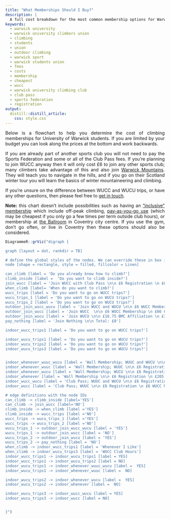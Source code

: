 ```yaml
---
title: "What Memberships Should I Buy?"
description: | 
  A full cost breakdown for the most common membership options for Warwick University students.
keywords:
  - warwick university
  - warwick university climbers union
  - climbing
  - students
  - union
  - outdoor climbing
  - warwick sport
  - warwick students union
  - fees
  - costs
  - membership
  - cheapest
  - wucc
  - warwick university climbing club
  - club pass
  - sports federation
  - registration
output: 
  distill::distill_article:
    css: style.css
---
```


<style>
body {
text-align: justify}
</style>

Below is a flowchart to help you determine the cost of climbing memberships for University of Warwick students. If you are limited by your budget you can look along the prices at the bottom and work backwards.

If you are already part of another sports club you will not need to pay the Sports Federation and some or all of the Club Pass fees. If you're planning to join WUCC anyway then it will only cost £6 to join any other sports club; many climbers take advantage of this and also join [Warwick Mountains](https://www.warwickmountains.com/){target="_blank"}. They will teach you to navigate in the hills, and if you go on their Scotland winter tour you will learn the basics of winter mountaineering and climbing.

If you're unsure on the difference between WUCC and WUCU trips, or have any other questions, then please feel free to [get in touch](contact.html){target="_blank"}.

**Note:** this chart doesn't include possibilities such as having an ["inclusive" membership](https://warwick.ac.uk/services/sport/join/student-memberships/){target="_blank"} which include off-peak climbing, [pay-as-you-go use](https://warwick.ac.uk/services/sport/active/climbing/#prices){target="_blank"} (which may be cheapest if you only go a few times per term outside club hours), or membership at [the Ballroom](https://www.ballroomclimbing.co.uk/){target="_blank"} in Coventry city centre. If you use the gym, don't go often, or live in Coventry then these options should also be considered.

```r
DiagrammeR::grViz("digraph {

graph [layout = dot, rankdir = TB]

# define the global styles of the nodes. We can override these in box if we wish
node [shape = rectangle, style = filled, fillcolor = Linen]

can_climb [label = 'Do you already know how to climb?']
climb_inside [label =  'Do you want to climb inside?']
join_wucc [label = 'Join WUCC with Club Pass \n\n £6 Registration \n £6 Club Membership \n £66 Club Pass \n £32 Sports Federation \n £16.85 BMC Affiliation \n\n Total: £126.85']
when_climb [label= 'When do you want to climb?']
wucc_trips [label = 'Do you want to go on WUCC trips?']
wucu_trips_1 [label = 'Do you want to go on WUCU trips?']
wucu_trips_2 [label = 'Do you want to go on WUCU trips?']
outdoor_join_wucc_wucu [label = 'Join WUCC and WUCU \n\n £6 WUCC Membership \n £66 Club Pass \n £32 Sports Federation \n £16.85 BMC Affiliation \n £3.25 WUCU Membership \n\n Total: £124.10']
outdoor_join_wucc [label = 'Join WUCC  \n\n £6 WUCC Membership \n £66 Club Pass \n £32 Sports Federation \n £16.85 BMC Affiliation \n\n Total: £120.85 ']
outdoor_join_wucu [label = 'Join WUCU \n\n £16.75 BMC Affiliation \n £3.25 WUCU Membership \n\n Total: £20']
pay_nothing [label = 'Join Nothing \n\n Total: £0']

indoor_wucc_trips1 [label = 'Do you want to go on WUCC trips?']

indoor_wucu_trips1 [label = 'Do you want to go on WUCU trips?']
indoor_wucu_trips2 [label = 'Do you want to go on WUCU trips?']
indoor_wucu_trips3 [label = 'Do you want to go on WUCU trips?']


indoor_whenever_wuuc_wucu [label = 'Wall Membership; WUUC and WUCU \n\n £6 Registration \n £205 Climbing Membership \n £6 WUCC Membership \n £66 Club Pass \n £32 Sports Federation \n £16.85 BMC Affiliation \n £3.25 WUCU Membership \n\n Total: £335.10']
indoor_whenever_wuuc [label = 'Wall Membership; WUUC \n\n £6 Registration \n £205 Climbing Membership \n £6 WUCC Membership \n £66 Club Pass \n £32 Sports Federation \n £16.85 BMC Affiliation \n\n Total: £331.85']
indoor_whenever_wucu [label = 'Wall Membership; WUCU \n\n £6 Registration \n £205 Climbing Membership \n £16.75 BMC Affiliation \n £3.25 WUCU Membership \n\n Total: £231']
indoor_whenever [label = 'Wall Membership \n\n £6 Registration \n £205 Climbing Membership \n\n Total: £211']
indoor_wucc_wucu [label = 'Club Pass; WUUC and WUCU \n\n £6 Registration \n £6 WUCC Membership \n £66 Club Pass \n £32 Sports Federation \n £16.85 BMC Affiliation \n £3.25 WUCU Membership \n\n Total: £130.10']
indoor_wucc [label = 'Club Pass; WUUC \n\n £6 Registration \n £6 WUCC Membership \n £66 Club Pass \n £32 Sports Federation \n £16.85 BMC Affiliation \n\n Total: £126.85']

# edge definitions with the node IDs
can_climb -> climb_inside [label='YES']
can_climb -> join_wucc [label='NO']
climb_inside -> when_climb [label ='YES']
climb_inside -> wucc_trips [label ='NO']
wucc_trips -> wucu_trips_1 [label ='YES']
wucc_trips -> wucu_trips_2 [label ='NO']
wucu_trips_1 -> outdoor_join_wucc_wucu [label = 'YES']
wucu_trips_1 -> outdoor_join_wucc [label = 'NO']
wucu_trips_2 -> outdoor_join_wucu [label = 'YES']
wucu_trips_2 -> pay_nothing [label = 'NO']
when_climb -> indoor_wucc_trips1 [label = 'Whenever I Like']
when_climb -> indoor_wucu_trips3 [label = 'WUCC Club Hours']
indoor_wucc_trips1 -> indoor_wucu_trips1 [label = YES]
indoor_wucc_trips1 -> indoor_wucu_trips2 [label = NO]
indoor_wucu_trips1 -> indoor_whenever_wuuc_wucu [label =  YES]
indoor_wucu_trips1 -> indoor_whenever_wuuc [label =  NO]

indoor_wucu_trips2 -> indoor_whenever_wucu [label =  YES]
indoor_wucu_trips2 -> indoor_whenever [label =  NO]

indoor_wucu_trips3 -> indoor_wucc_wucu [label = YES]
indoor_wucu_trips3 -> indoor_wucc [label = NO]


}")

```